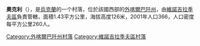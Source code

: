 {{otheruses|奧克利}}
{{coord|48|0|8|N|23|0|58|E|scale:30000|display=title}}

'''奧克利'''（{{lang-uk|Оклі}}），是[[烏克蘭|烏克蘭]]的一个村落，位於該國西部的[[外喀爾巴阡州|外喀爾巴阡州]]，由[[維諾吉拉季夫區|維諾吉拉季夫區]]負責管轄，面積1.43平方公里，海拔高度126米，2001年人口366，人口密度每平方公里260人。

{{DEFAULTSORT:Оклі}}

[[Category:外喀爾巴阡州村落|Category:外喀爾巴阡州村落]]
[[Category:維諾吉拉季夫區村落|Category:維諾吉拉季夫區村落]]


{{Zakarpattia-geo-stub}}
